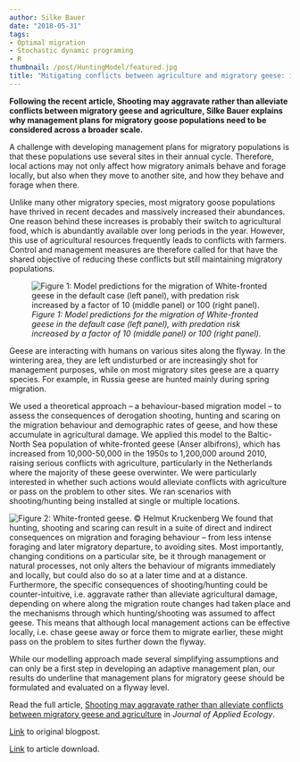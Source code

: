 ```yaml
---
author: Silke Bauer
date: "2018-05-31"
tags:
- Optimal migration
- Stochastic dynamic programing
- R
thumbnail: /post/HuntingModel/featured.jpg
title: "Mitigating conflicts between agriculture and migratory geese: is shooting a viable option or just passing on the problem?"
---
```


**Following the recent article, Shooting may aggravate rather than alleviate conflicts between migratory geese and agriculture, Silke Bauer explains why management plans for migratory goose populations need to be considered across a broader scale.**

A challenge with developing management plans for migratory populations is that these populations use several sites in their annual cycle. Therefore, local actions may not only affect how migratory animals behave and forage locally, but also when they move to another site, and how they behave and forage when there.

Unlike many other migratory species, most migratory goose populations have thrived in recent decades and massively increased their abundances. One reason behind these increases is probably their switch to agricultural food, which is abundantly available over long periods in the year. However, this use of agricultural resources frequently leads to conflicts with farmers. Control and management measures are therefore called for that have the shared objective of reducing these conflicts but still maintaining migratory populations.

![_Figure 1: Model predictions for the migration of White-fronted geese in the default case (left panel), with predation risk increased by a factor of 10 (middle panel) or 100 (right panel)._](/post/HuntingModel/huntinggif2.gif)

Geese are interacting with humans on various sites along the flyway. In the wintering area, they are left undisturbed or are increasingly shot for management purposes, while on most migratory sites geese are a quarry species. For example, in Russia geese are hunted mainly during spring migration.

We used a theoretical approach – a behaviour-based migration model – to assess the consequences of derogation shooting, hunting and scaring on the migration behaviour and demographic rates of geese, and how these accumulate in agricultural damage. We applied this model to the Baltic-North Sea population of white-fronted geese (Anser albifrons), which has increased from 10,000-50,000 in the 1950s to 1,200,000 around 2010, raising serious conflicts with agriculture, particularly in the Netherlands where the majority of these geese overwinter. We were particularly interested in whether such actions would alleviate conflicts with agriculture or pass on the problem to other sites. We ran scenarios with shooting/hunting being installed at single or multiple locations.


![_Figure 2: White-fronted geese. © Helmut Kruckenberg_](/post/HuntingModel/geese-helmut-kruckenberg.jpg)
We found that hunting, shooting and scaring can result in a suite of direct and indirect consequences on migration and foraging behaviour – from less intense foraging and later migratory departure, to avoiding sites. Most importantly, changing conditions on a particular site, be it through management or natural processes, not only alters the behaviour of migrants immediately and locally, but could also do so at a later time and at a distance. Furthermore, the specific consequences of shooting/hunting could be counter-intuitive, i.e. aggravate rather than alleviate agricultural damage, depending on where along the migration route changes had taken place and the mechanisms through which hunting/shooting was assumed to affect geese. This means that although local management actions can be effective locally, i.e. chase geese away or force them to migrate earlier, these might pass on the problem to sites further down the flyway.

While our modelling approach made several simplifying assumptions and can only be a first step in developing an adaptive management plan, our results do underline that management plans for migratory geese should be formulated and evaluated on a flyway level.

Read the full article, [Shooting may aggravate rather than alleviate conflicts between migratory geese and agriculture](https://besjournals.onlinelibrary.wiley.com/doi/10.1111/1365-2664.13152) in _Journal of Applied Ecology_.

[Link](https://appliedecologistsblog.com/2019/08/27/senior-editor-vacancy-apply-now/) to original blogpost.

[Link](/publication/bauer_et_al_2018-japplecol/) to article download.